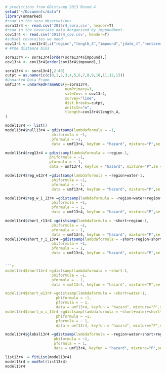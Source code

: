 ```r
# predictions from GDistsamp 2013 Round 4
setwd("~/Documents/data")
library(unmarked)
#read in the sora observations
sora13r4 <- read.csv('2013r4_sora.csv', header=T)
#read in the covariate data #organized by impoundment.
cov13r4 <- read.csv('2013r4_cov.csv', header=T)
#subset covaraites we need
cov13r4 <- cov13r4[,c("region","length_4","impound","jdate_4","hectares","area", "int","short","water")]
# #the distance bins

sora13r4 <- sora13r4[order(sora13r4$impound),]
cov13r4 <- cov13r4[order(cov13r4$impound),]

sora13r4 <- sora13r4[,2:40]
cutpt = as.numeric(c(0,1,2,3,4,5,6,7,8,9,10,11,12,13)) 
#Unmarked Data Frame
umf13r4 = unmarkedFrameGDS(y=sora13r4, 
                           numPrimary=3,
                           siteCovs = cov13r4,
                           survey="line", 
                           dist.breaks=cutpt,  
                           unitsIn="m", 
                           tlength=cov13r4$length_4,
)
```

```r

model13r4 <- list()
model13r4$null13r4 = gdistsamp(lambdaformula = ~1, 
                     phiformula = ~1, 
                     pformula = ~1,
                     data = umf13r4, keyfun = "hazard", mixture="P",se = T, output="abund")

model13r4$reg13r4 = gdistsamp(lambdaformula = ~region-1, 
                    phiformula = ~1, 
                    pformula = ~ 1,
                    data = umf13r4, keyfun = "hazard", mixture="P",se = T, output="abund")
```
```r


model13r4$reg_w13r4 =gdistsamp(lambdaformula = ~region+water-1, 
                     phiformula = ~1, 
                     pformula = ~ 1,
                     data = umf13r4, keyfun = "hazard", mixture="P",se = T, output="abund")

model13r4$reg_w_i_13r4 =gdistsamp(lambdaformula = ~region+water+region*water-1, 
                     phiformula = ~1, 
                     pformula = ~ 1,
                     data = umf13r4, keyfun = "hazard", mixture="P",se = T, output="abund")
```
```r
model13r4$short_r13r4 =gdistsamp(lambdaformula = ~short+region-1, 
                     phiformula = ~1, 
                     pformula = ~ 1,
                     data = umf13r4, keyfun = "hazard", mixture="P",se = T, output="abund")
model13r4$short_r_i_13r4 =gdistsamp(lambdaformula = ~short+region+short*region-1, 
                     phiformula = ~1, 
                     pformula = ~ 1,
                     data = umf13r4, keyfun = "hazard", mixture="P",se = T, output="abund")


```r
model13r4$short13r4 =gdistsamp(lambdaformula = ~short-1, 
                     phiformula = ~1, 
                     pformula = ~ 1,
                     data = umf13r4, keyfun = "hazard", mixture="P",se = T, output="abund")

model13r4$short_w13r4 =gdistsamp(lambdaformula = ~short+water-1, 
                       phiformula = ~1, 
                       pformula = ~ 1,
                       data = umf13r4, keyfun = "hazard", mixture="P",se = T, output="abund")
model13r4$short_w_i_13r4 =gdistsamp(lambdaformula = ~short+water+short*water-1, 
                       phiformula = ~1, 
                       pformula = ~ 1,
                       data = umf13r4, keyfun = "hazard", mixture="P",se = T, output="abund")
```
```r
model13r4$global13r4 =gdistsamp(lambdaformula = ~region+water+short+region*water+region*short-1, 
                      phiformula = ~1, 
                      pformula = ~ 1,
                      data = umf13r4, keyfun = "hazard", mixture="P",se = T, output="abund")

```


```r
list13r4  = fitList(model13r4)
model13r4 = modSel(list13r4)
model13r4
```
